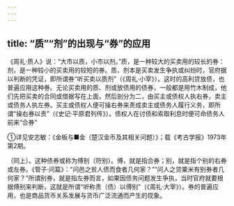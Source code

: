 ```yaml
---
---
---
```

title: “质”“剂”的出现与“券”的应用
---



《周礼·质人》说：“大市以质，小市以剂。”质，是一种较大的买卖用的较长的券：剂，是一种较小的买卖用的较短的券。质、剂本是买卖发生争执或纠纷时，官府据以判断的凭证，即所谓券“听买卖以质剂”（《周礼·小宰》）。这时的高利贷放债，也普遍应用这种券。无论买卖用的质、剂或放债用的债券，一般都是用竹木制成，他们先把买卖的合同或借据写在上面，然后剖分为二，由买主或债权人执右券，卖主或债务人执左券。买主或债权人便可操右券来责成卖主或债务人履行义务，即所谓“操右券以责”（《史记·平原君列传》）。债权人在讨债和索取利息时便可命债务人前来“合券”

①详见安志敏：《金板与■金（楚汉金币及其相关问题）》；载《考古学报》1973年第2期。

（同上）。这种债券或称为傅别（符别）。傅，就是指合券；别，就是指个别的右券或左券。《管子·问篇》：“问邑之贫人债而食者几何家？”“问人之贷粟米有别券者几何家？”所谓别券，就是指左券而言，如果因债务问题发生争执，当时官府就要根据傅别来判断，这就是所谓“听称责（债）以傅别”（《周礼·大宰》）。券的普遍应用，也是商品货币关系发展与货币广泛流通而产生的现象。